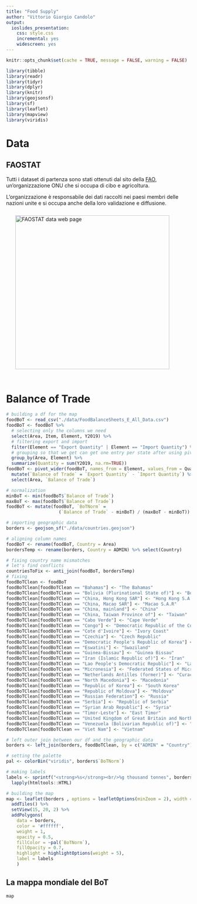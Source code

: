 ```yaml
---
title: "Food Supply"
author: "Vittorio Giorgio Candolo"
output: 
  ioslides_presentation: 
    css: style.css
    incremental: yes
    widescreen: yes
---
```


```r
knitr::opts_chunk$set(cache = TRUE, message = FALSE, warning = FALSE)
```

```r
library(tibble)
library(readr)
library(tidyr)
library(dplyr)
library(knitr)
library(geojsonsf)
library(sf)
library(leaflet)
library(mapview)
library(viridis)
```

# Data

## FAOSTAT

Tutti i dataset di partenza sono stati ottenuti dal sito della [FAO](https://www.fao.org/faostat/en/#data), un'organizzazione ONU che si occupa di cibo e agricoltura.

L'organizzazione è responsabile dei dati raccolti nei paesi membri delle nazioni unite e si occupa anche della loro validazione e diffusione.
<img src="./media/faostat.png" alt="FAOSTAT data web page" width="420" style="margin: 25px"/>

# Balance of Trade

```r
# building a df for the map
foodBoT <- read_csv("./data/FoodBalanceSheets_E_All_Data.csv")
foodBoT <- foodBoT %>%
  # selecting only the columns we need
  select(Area, Item, Element, Y2019) %>%
  # filtering export and import
  filter(Element == "Export Quantity" | Element == "Import Quantity") %>%
  # grouping so that we get can get one entry per state after using pivot_wider
  group_by(Area, Element) %>%
  summarize(Quantity = sum(Y2019, na.rm=TRUE))
foodBoT <- pivot_wider(foodBoT, names_from = Element, values_from = Quantity) %>%
  mutate(`Balance of Trade` = `Export Quantity` - `Import Quantity`) %>%
  select(Area, `Balance of Trade`)

# normalization
minBoT <- min(foodBoT$`Balance of Trade`)
maxBoT <- max(foodBoT$`Balance of Trade`)
foodBoT <- mutate(foodBoT, `BoTNorm` =
                    (`Balance of Trade` - minBoT) / (maxBoT - minBoT))

# importing geographic data
borders <- geojson_sf("./data/countries.geojson")

# aligning column names
foodBoT <- rename(foodBoT, Country = Area)
bordersTemp <- rename(borders, Country = ADMIN) %>% select(Country)

# fixing country name mismatches
# let's find conflicts
countriesToFix <- anti_join(foodBoT, bordersTemp)
# fixing
foodBoTClean <- foodBoT
foodBoTClean[foodBoTClean == "Bahamas"] <- "The Bahamas"
foodBoTClean[foodBoTClean == "Bolivia (Plurinational State of)"] <- "Bolivia"
foodBoTClean[foodBoTClean == "China, Hong Kong SAR"] <- "Hong Kong S.A.R."
foodBoTClean[foodBoTClean == "China, Macao SAR"] <- "Macao S.A.R"
foodBoTClean[foodBoTClean == "China, mainland"] <- "China"
foodBoTClean[foodBoTClean == "China, Taiwan Province of"] <- "Taiwan"
foodBoTClean[foodBoTClean == "Cabo Verde"] <- "Cape Verde"
foodBoTClean[foodBoTClean == "Congo"] <- "Democratic Republic of the Congo"
foodBoTClean[foodBoTClean == "Cote d'Ivoire"] <- "Ivory Coast"
foodBoTClean[foodBoTClean == "Czechia"] <- "Czech Republic"
foodBoTClean[foodBoTClean == "Democratic People's Republic of Korea"] <- "North Korea"
foodBoTClean[foodBoTClean == "Eswatini"] <- "Swaziland"
foodBoTClean[foodBoTClean == "Guinea-Bissau"] <- "Guinea Bissau"
foodBoTClean[foodBoTClean == "Iran (Islamic Republic of)"] <- "Iran"
foodBoTClean[foodBoTClean == "Lao People's Democratic Republic"] <- "Laos"
foodBoTClean[foodBoTClean == "Micronesia"] <- "Federated States of Micronesia"
foodBoTClean[foodBoTClean == "Netherlands Antilles (former)"] <- "Curaçao"
foodBoTClean[foodBoTClean == "North Macedonia"] <- "Macedonia"
foodBoTClean[foodBoTClean == "Republic of Korea"] <- "South Korea"
foodBoTClean[foodBoTClean == "Republic of Moldova"] <- "Moldova"
foodBoTClean[foodBoTClean == "Russian Federation"] <- "Russia"
foodBoTClean[foodBoTClean == "Serbia"] <- "Republic of Serbia"
foodBoTClean[foodBoTClean == "Syrian Arab Republic"] <- "Syria"
foodBoTClean[foodBoTClean == "Timor-Leste"] <- "East Timor"
foodBoTClean[foodBoTClean == "United Kingdom of Great Britain and Northern Ireland"] <- "United Kingdom"
foodBoTClean[foodBoTClean == "Venezuela (Bolivarian Republic of)"] <- "Venezuela"
foodBoTClean[foodBoTClean == "Viet Nam"] <- "Vietnam"

# left outer join between our df and the geographic data
borders <- left_join(borders, foodBoTClean, by = c("ADMIN" = "Country"))

# setting the palette
pal <- colorBin("viridis", borders$`BoTNorm`)

# making labels
labels <- sprintf("<strong>%s</strong><br/>%g thousand tonnes", borders$ADMIN, borders$`Balance of Trade`) %>%
  lapply(htmltools::HTML)

# building the map
map <- leaflet(borders , options = leafletOptions(minZoom = 2), width = "100%") %>%
  addTiles() %>%
  setView(15, 20, 2) %>%
  addPolygons(
    data = borders, 
    color = '#ffffff', 
    weight = 1, 
    opacity = 0.5, 
    fillColor = ~pal(`BoTNorm`), 
    fillOpacity = 0.7, 
    highlight = highlightOptions(weight = 5), 
    label = labels
    )
```

## La mappa mondiale del BoT

```r
map 
```
